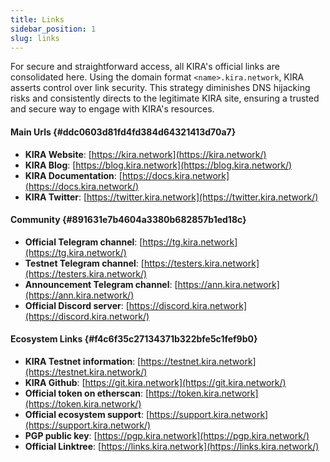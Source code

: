 ```yaml
---
title: Links
sidebar_position: 1
slug: links
---
```





For secure and straightforward access, all KIRA's official links are consolidated here. Using the domain format `<name>.kira.network`, KIRA asserts control over link security. This strategy diminishes DNS hijacking risks and consistently directs to the legitimate KIRA site, ensuring a trusted and secure way to engage with KIRA's resources.


#### Main Urls {#ddc0603d81fd4fd384d64321413d70a7}

- **KIRA Website**: [https://kira.network](https://kira.network/)
- **KIRA Blog**: [https://blog.kira.network](https://blog.kira.network/)
- **KIRA Documentation**: [https://docs.kira.network](https://docs.kira.network/)
- **KIRA Twitter**: [https://twitter.kira.network](https://twitter.kira.network/)

#### Community {#891631e7b4604a3380b682857b1ed18c}

- **Official Telegram channel**: [https://tg.kira.network](https://tg.kira.network/)
- **Testnet Telegram channel**: [https://testers.kira.network](https://testers.kira.network/)
- **Announcement Telegram channel**: [https://ann.kira.network](https://ann.kira.network/)
- **Official Discord server**: [https://discord.kira.network](https://discord.kira.network/)

#### Ecosystem Links {#f4c6f35c27134371b322bfe5c1fef9b0}

- **KIRA Testnet information**: [https://testnet.kira.network](https://testnet.kira.network/)
- **KIRA Github**: [https://git.kira.network](https://git.kira.network/)
- **Official token on etherscan**: [https://token.kira.network](https://token.kira.network/)
- **Official ecosystem support**: [https://support.kira.network](https://support.kira.network/)
- **PGP public key**: [https://pgp.kira.network](https://pgp.kira.network/)
- **Official Linktree**: [https://links.kira.network](https://links.kira.network/)
